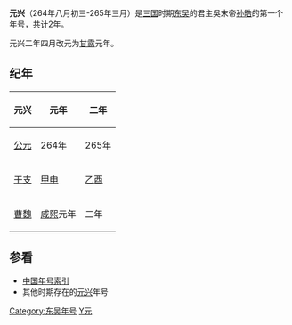 {{Eranamebox|年号= 元兴
|起讫时间= 264年八月初三-265年三月
|政权= [[孙吴|东吴]]
|帝王= 吳末帝[[孙皓|孙皓]]
|历时= 2年
|timeline= <timeline>
ImageSize  = width:200 height:50
PlotArea   = width:180 height:30 left:10 bottom:20
TimeAxis   = orientation:horizontal
DateFormat = yyyy
Period     = from:220 till:280
AlignBars  = early
ScaleMajor = increment:60 start:220
Colors =
  id:canvas value:rgb(1,1,0.85)
BackgroundColors = canvas:canvas
PlotData =
  width:15 color:black
  bar:era from:start till:end
  bar:era from:229 till:280 color:red
  bar:era from:264 till:265 color:yellow
</timeline>
|说明= 元兴在三国及东吴时期的位置
}}
'''元兴'''（264年八月初三-265年三月）是[[三国|三国]]时期[[孙吴|东吴]]的君主吳末帝[[孙皓|孙皓]]的第一个[[年号|年号]]，共计2年。

元兴二年四月改元为[[甘露_(吴)|甘露]]元年。

==纪年==
{| class="wikitable" 
|-
!元兴!!元年!!二年
|-
![[公元纪年|公元]]
|264年||265年
|-
![[干支纪年|干支]]
|[[甲申|甲申]]||[[乙酉|乙酉]]
|-
![[曹魏|曹魏]]
|[[咸熙|咸熙]]元年||二年
|}

==参看==
*[[中国年号索引|中国年号索引]]
*其他时期存在的[[元兴|元兴]]年号

{{年号|[[永安_(吴)|永安]]|[[中国年号索引|中国年号]]|[[甘露_(吴)|甘露]]}}
{{三國年號}}
[[Category:东吴年号|Category:东吴年号]]
[[Category:3世纪年号|Y元]]